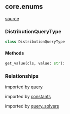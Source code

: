 ## core.enums
[source](https://github.com/Health-Informatics-UoN/hutch-bunny/tree/main/app/bunny/core/enums.py)
### DistributionQueryType
```python
class DistributionQueryType
```

#### Methods
```python
get_value(cls, value: str):
```

### Relationships
imported by [query](/bunny/core_api_ref/rquest_dto/query)

imported by [constants](/bunny/core_api_ref/constants)

imported by [query_solvers](/bunny/core_api_ref/query_solvers)
